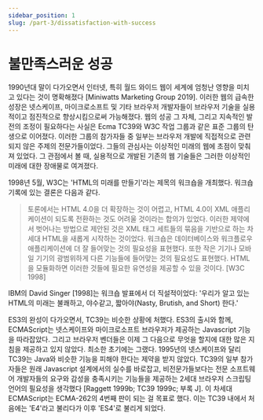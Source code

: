 ```yaml
---
sidebar_position: 1
slug: /part-3/dissatisfaction-with-success
---
```


# 불만족스러운 성공

1990년대 말이 다가오면서 인터넷, 특히 월드 와이드 웹이 세계에 엄청난 영향을 미치고 있다는 것이 명확해졌다 [Miniwatts Marketing Group 2019]. 이러한 웹의 급속한 성장은 넷스케이프, 마이크로소프트 및 기타 브라우저 개발자들이 브라우저 기술을 실용적이고 점진적으로 향상시킴으로써 가능해졌다. 웹의 성공 그 자체, 그리고 지속적인 발전의 조정이 필요하다는 사실은 Ecma TC39와 W3C 작업 그룹과 같은 표준 그룹의 탄생으로 이어졌다. 이러한 그룹의 참가자들 중 일부는 브라우저 개발에 직접적으로 관련되지 않은 주제의 전문가들이었다. 그들의 관심사는 이상적인 미래의 웹에 초점이 맞춰져 있었다. 그 관점에서 볼 때, 실용적으로 개발된 기존의 웹 기술들은 그러한 이상적인 미래에 대한 장애물로 여겨졌다.

1998년 5월, W3C는 'HTML의 미래를 만들기'라는 제목의 워크숍을 개최했다. 워크숍 기록에 있는 결론은 다음과 같다.

> 토론에서는 HTML 4.0을 더 확장하는 것이 어렵고, HTML 4.0이 XML 애플리케이션이 되도록 전환하는 것도 어려울 것이라는 합의가 있었다. 이러한 제약에서 벗어나는 방법으로 제안된 것은 XML 태그 세트들의 묶음을 기반으로 하는 차세대 HTML을 새롭게 시작하는 것이었다. 워크숍은 데이터베이스와 워크플로우 애플리케이션에 더 잘 들어맞는 것의 필요성을 표현했다. 또한 작은 기기나 모바일 기기의 광범위하게 다른 기능들에 들어맞는 것의 필요성도 표현했다. HTML을 모듈화하면 이러한 것들에 필요한 유연성을 제공할 수 있을 것이다. [W3C 1998]

IBM의 David Singer [1998]는 워크숍 발표에서 더 직설적이었다: '우리가 알고 있는 HTML의 미래는 불쾌하고, 야수같고, 짧아야(Nasty, Brutish, and Short) 한다.'

ES3의 완성이 다가오면서, TC39는 비슷한 상황에 처했다. ES3의 출시와 함께, ECMAScript는 넷스케이프와 마이크로소프트 브라우저가 제공하는 Javascript 기능을 따라잡았다. 그리고 브라우저 벤더들은 이제 그 다음으로 무엇을 할지에 대한 많은 지침을 제공하고 있지 않았다. 최소한 초기에는 그랬다. 1995년의 넷스케이프와 달리 TC39는 Java와 비슷한 기능을 피해야 한다는 제약을 받지 않았다. TC39의 일부 참가자들은 원래 Javascript 설계에서의 실수를 바로잡고, 비전문가들보다는 전문 소프트웨어 개발자들의 요구와 감성을 충족시키는 기능들을 제공하는 2세대 브라우저 스크립팅 언어의 필요성을 생각했다 [Raggett 1999b; TC39 1999c; 부록 J]. 이 차세대 ECMAScript는 ECMA-262의 4번째 판이 되는 걸 목표로 했다. 이는 TC39 내에서 처음에는 'E4'라고 불리다가 이후 'ES4'로 불리게 되었다.
